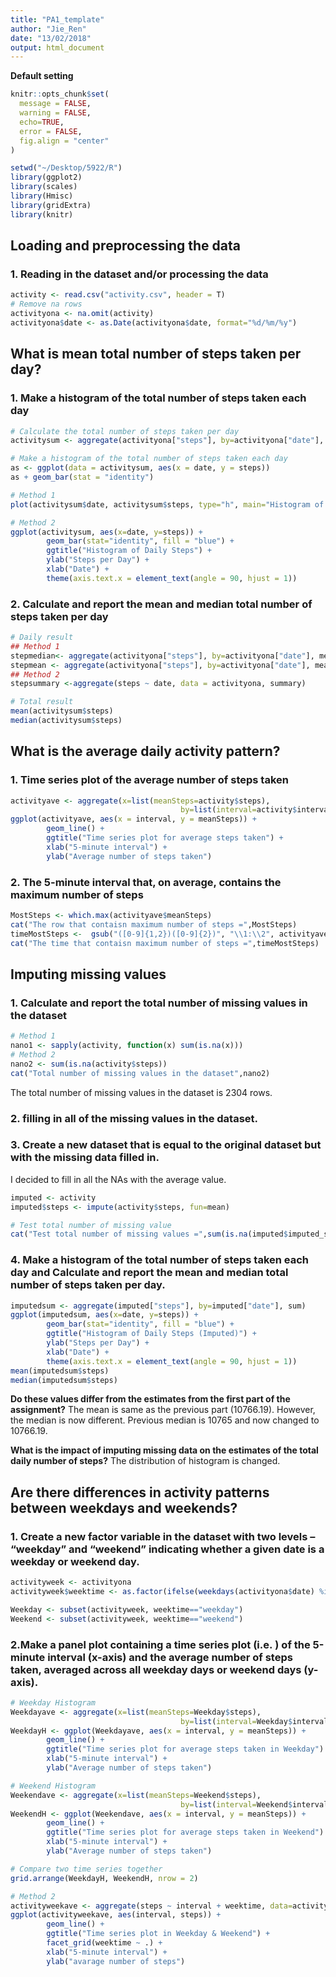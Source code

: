 ```yaml
---
title: "PA1_template"
author: "Jie_Ren"
date: "13/02/2018"
output: html_document 
---
```


**Default setting**

```r
knitr::opts_chunk$set(
  message = FALSE,
  warning = FALSE,
  echo=TRUE,
  error = FALSE,
  fig.align = "center"
)

setwd("~/Desktop/5922/R")
library(ggplot2)
library(scales)
library(Hmisc)
library(gridExtra)
library(knitr)
```

## Loading and preprocessing the data
### 1. Reading in the dataset and/or processing the data
```r
activity <- read.csv("activity.csv", header = T)
# Remove na rows 
activityona <- na.omit(activity)
activityona$date <- as.Date(activityona$date, format="%d/%m/%y")
```

## What is mean total number of steps taken per day?
### 1. Make a histogram of the total number of steps taken each day 
```r

# Calculate the total number of steps taken per day
activitysum <- aggregate(activityona["steps"], by=activityona["date"], sum)

# Make a histogram of the total number of steps taken each day
as <- ggplot(data = activitysum, aes(x = date, y = steps))
as + geom_bar(stat = "identity")

# Method 1
plot(activitysum$date, activitysum$steps, type="h", main="Histogram of Daily Steps",xlab="Date", ylab="Steps per Day", col="black", lwd=8)

# Method 2
ggplot(activitysum, aes(x=date, y=steps)) + 
        geom_bar(stat="identity", fill = "blue") +
        ggtitle("Histogram of Daily Steps") +
        ylab("Steps per Day") + 
        xlab("Date") + 
        theme(axis.text.x = element_text(angle = 90, hjust = 1))
```
### 2. Calculate and report the mean and median total number of steps taken per day
```r
# Daily result
## Method 1
stepmedian<- aggregate(activityona["steps"], by=activityona["date"], median)
stepmean <- aggregate(activityona["steps"], by=activityona["date"], mean)
## Method 2
stepsummary <-aggregate(steps ~ date, data = activityona, summary)

# Total result
mean(activitysum$steps)
median(activitysum$steps)
```

## What is the average daily activity pattern?
### 1. Time series plot of the average number of steps taken
```r
activityave <- aggregate(x=list(meanSteps=activity$steps),
                                      by=list(interval=activity$interval), FUN=mean, na.rm=TRUE)
ggplot(activityave, aes(x = interval, y = meanSteps)) + 
        geom_line() + 
        ggtitle("Time series plot for average steps taken") +
        xlab("5-minute interval") +
        ylab("Average number of steps taken")
```

### 2. The 5-minute interval that, on average, contains the maximum number of steps
```r
MostSteps <- which.max(activityave$meanSteps)
cat("The row that contaisn maximum number of steps =",MostSteps)
timeMostSteps <-  gsub("([0-9]{1,2})([0-9]{2})", "\\1:\\2", activityave[MostSteps,'interval'])
cat("The time that contaisn maximum number of steps =",timeMostSteps)
```

## Imputing missing values
### 1. Calculate and report the total number of missing values in the dataset
```r
# Method 1
nano1 <- sapply(activity, function(x) sum(is.na(x)))
# Method 2
nano2 <- sum(is.na(activity$steps))
cat("Total number of missing values in the dataset",nano2)
```
The total number of missing values in the dataset is 2304 rows.

### 2. filling in all of the missing values in the dataset.
### 3. Create a new dataset that is equal to the original dataset but with the missing data filled in.
I decided to fill in all the NAs with the average value. 
```r
imputed <- activity
imputed$steps <- impute(activity$steps, fun=mean)

# Test total number of missing value
cat("Test total number of missing values =",sum(is.na(imputed$imputed_steps)))
```

### 4. Make a histogram of the total number of steps taken each day and Calculate and report the mean and median total number of steps taken per day. 

```r
imputedsum <- aggregate(imputed["steps"], by=imputed["date"], sum)
ggplot(imputedsum, aes(x=date, y=steps)) + 
        geom_bar(stat="identity", fill = "blue") +
        ggtitle("Histogram of Daily Steps (Imputed)") +
        ylab("Steps per Day") + 
        xlab("Date") + 
        theme(axis.text.x = element_text(angle = 90, hjust = 1))
mean(imputedsum$steps)
median(imputedsum$steps)
```
**Do these values differ from the estimates from the first part of the assignment?**
The mean is same as the previous part (10766.19). However, the median is now different. Previous median is 10765 and now changed to 10766.19.

**What is the impact of imputing missing data on the estimates of the total daily number of steps?**
The distribution of histogram is changed. 


## Are there differences in activity patterns between weekdays and weekends?
### 1. Create a new factor variable in the dataset with two levels – “weekday” and “weekend” indicating whether a given date is a weekday or weekend day.
```r
activityweek <- activityona
activityweek$weektime <- as.factor(ifelse(weekdays(activityona$date) %in% c("Saturday","Sunday"),"weekend", "weekday"))

Weekday <- subset(activityweek, weektime=="weekday")
Weekend <- subset(activityweek, weektime=="weekend")
```

### 2.Make a panel plot containing a time series plot (i.e. ) of the 5-minute interval (x-axis) and the average number of steps taken, averaged across all weekday days or weekend days (y-axis).

```r
# Weekday Histogram
Weekdayave <- aggregate(x=list(meanSteps=Weekday$steps),
                                      by=list(interval=Weekday$interval), FUN=mean, na.rm=TRUE)
WeekdayH <- ggplot(Weekdayave, aes(x = interval, y = meanSteps)) + 
        geom_line() + 
        ggtitle("Time series plot for average steps taken in Weekday") +
        xlab("5-minute interval") +
        ylab("Average number of steps taken")

# Weekend Histogram
Weekendave <- aggregate(x=list(meanSteps=Weekend$steps),
                                      by=list(interval=Weekend$interval), FUN=mean, na.rm=TRUE)
WeekendH <- ggplot(Weekendave, aes(x = interval, y = meanSteps)) + 
        geom_line() + 
        ggtitle("Time series plot for average steps taken in Weekend") +
        xlab("5-minute interval") +
        ylab("Average number of steps taken")

# Compare two time series together
grid.arrange(WeekdayH, WeekendH, nrow = 2)

# Method 2
activityweekave <- aggregate(steps ~ interval + weektime, data=activityweek, mean)
ggplot(activityweekave, aes(interval, steps)) + 
        geom_line() + 
        ggtitle("Time series plot in Weekday & Weekend") + 
        facet_grid(weektime ~ .) +
        xlab("5-minute interval") + 
        ylab("avarage number of steps")

```
